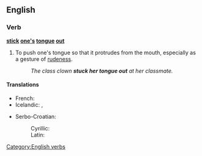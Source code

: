 ==English==

===Verb===
'''[[stick]] [[one]][['s]] [[tongue]] [[out]]'''

# To push one's tongue so that it protrudes from the mouth, especially as a gesture of [[rudeness]].
#: ''The class clown '''stuck her tongue out''' at her classmate.''

====Translations====
{{trans-top|to push one's tongue out}}
* French: {{t+|fr|tirer la langue}}
* Icelandic: {{t+|is|ulla}}, {{t+|is|reka út úr sér tunguna}}
{{trans-mid}}
* Serbo-Croatian:
*: Cyrillic: {{t|sh|исплазити језик|sc=Cyrl}}
*: Latin: {{t|sh|isplaziti jezik}}
{{trans-bottom}}

[[Category:English verbs]]